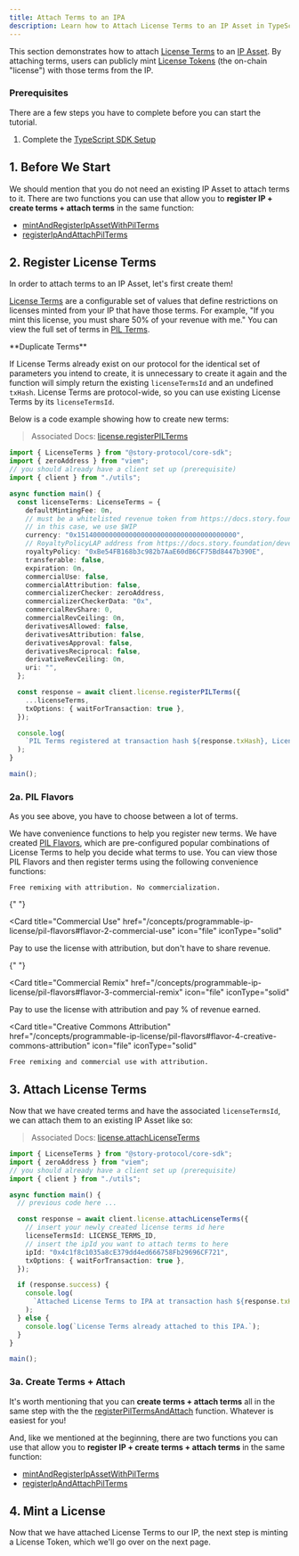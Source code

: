```yaml
---
title: Attach Terms to an IPA
description: Learn how to Attach License Terms to an IP Asset in TypeScript.
---
```


This section demonstrates how to attach [License Terms](/developers/license-terms) to an [IP Asset](/developers/ip-asset). By attaching terms, users can publicly mint [License Tokens](/developers/license-token) (the on-chain "license") with those terms from the IP.

### Prerequisites

There are a few steps you have to complete before you can start the tutorial.

1. Complete the [TypeScript SDK Setup](/developers/typescript-sdk/typescript-sdk-setup)

## 1. Before We Start

We should mention that you do not need an existing IP Asset to attach terms to it. There are two functions you can use that allow you to **register IP + create terms + attach terms** in the same function:

- [mintAndRegisterIpAssetWithPilTerms](/sdk-reference/ipasset#mintandregisteripassetwithpilterms)
- [registerIpAndAttachPilTerms](/sdk-reference/ipasset#registeripandattachpilterms)

## 2. Register License Terms

In order to attach terms to an IP Asset, let's first create them!

[License Terms](/developers/license-terms) are a configurable set of values that define restrictions on licenses minted from your IP that have those terms. For example, "If you mint this license, you must share 50% of your revenue with me." You can view the full set of terms in [PIL Terms](/developers/pil-terms).

<Note>
**Duplicate Terms**

If License Terms already exist on our protocol for the identical set of parameters you intend to create, it is unnecessary to create it again and the function will simply return the existing `licenseTermsId` and an undefined `txHash`. License Terms are protocol-wide, so you can use existing License Terms by its `licenseTermsId`.

</Note>

Below is a code example showing how to create new terms:

> Associated Docs: [license.registerPILTerms](/sdk-reference/license#registerpilterms)

```typescript main.ts
import { LicenseTerms } from "@story-protocol/core-sdk";
import { zeroAddress } from "viem";
// you should already have a client set up (prerequisite)
import { client } from "./utils";

async function main() {
  const licenseTerms: LicenseTerms = {
    defaultMintingFee: 0n,
    // must be a whitelisted revenue token from https://docs.story.foundation/developers/deployed-smart-contracts
    // in this case, we use $WIP
    currency: "0x1514000000000000000000000000000000000000",
    // RoyaltyPolicyLAP address from https://docs.story.foundation/developers/deployed-smart-contracts
    royaltyPolicy: "0xBe54FB168b3c982b7AaE60dB6CF75Bd8447b390E",
    transferable: false,
    expiration: 0n,
    commercialUse: false,
    commercialAttribution: false,
    commercializerChecker: zeroAddress,
    commercializerCheckerData: "0x",
    commercialRevShare: 0,
    commercialRevCeiling: 0n,
    derivativesAllowed: false,
    derivativesAttribution: false,
    derivativesApproval: false,
    derivativesReciprocal: false,
    derivativeRevCeiling: 0n,
    uri: "",
  };

  const response = await client.license.registerPILTerms({
    ...licenseTerms,
    txOptions: { waitForTransaction: true },
  });

  console.log(
    `PIL Terms registered at transaction hash ${response.txHash}, License Terms ID: ${response.licenseTermsId}`
  );
}

main();
```

### 2a. PIL Flavors

As you see above, you have to choose between a lot of terms.

We have convenience functions to help you register new terms. We have created [PIL Flavors](/developers/pil-flavors), which are pre-configured popular combinations of License Terms to help you decide what terms to use. You can view those PIL Flavors and then register terms using the following convenience functions:

<CardGroup cols={4}>
  <Card
    title="Non-Commercial Social Remixing"
    href="/concepts/programmable-ip-license/pil-flavors#flavor-1-non-commercial-social-remixing"
    icon="file"
    iconType="solid"
    
  >
    Free remixing with attribution. No commercialization.
  </Card>

{" "}

<Card
  title="Commercial Use"
  href="/concepts/programmable-ip-license/pil-flavors#flavor-2-commercial-use"
  icon="file"
  iconType="solid"
>
  Pay to use the license with attribution, but don't have to share revenue.
</Card>

{" "}

<Card
  title="Commercial Remix"
  href="/concepts/programmable-ip-license/pil-flavors#flavor-3-commercial-remix"
  icon="file"
  iconType="solid"
>
  Pay to use the license with attribution and pay % of revenue earned.
</Card>

  <Card
    title="Creative Commons Attribution"
    href="/concepts/programmable-ip-license/pil-flavors#flavor-4-creative-commons-attribution"
    icon="file"
    iconType="solid"
    
  >
    Free remixing and commercial use with attribution.
  </Card>
</CardGroup>

## 3. Attach License Terms

Now that we have created terms and have the associated `licenseTermsId`, we can attach them to an existing IP Asset like so:

> Associated Docs: [license.attachLicenseTerms](/sdk-reference/license#attachlicenseterms)

```typescript TypeScript
import { LicenseTerms } from "@story-protocol/core-sdk";
import { zeroAddress } from "viem";
// you should already have a client set up (prerequisite)
import { client } from "./utils";

async function main() {
  // previous code here ...

  const response = await client.license.attachLicenseTerms({
    // insert your newly created license terms id here
    licenseTermsId: LICENSE_TERMS_ID,
    // insert the ipId you want to attach terms to here
    ipId: "0x4c1f8c1035a8cE379dd4ed666758Fb29696CF721",
    txOptions: { waitForTransaction: true },
  });

  if (response.success) {
    console.log(
      `Attached License Terms to IPA at transaction hash ${response.txHash}.`
    );
  } else {
    console.log(`License Terms already attached to this IPA.`);
  }
}

main();
```

### 3a. Create Terms + Attach

It's worth mentioning that you can **create terms + attach terms** all in the same step with the the [registerPilTermsAndAttach](/sdk-reference/ipasset#registerpiltermsandattach) function. Whatever is easiest for you!

And, like we mentioned at the beginning, there are two functions you can use that allow you to **register IP + create terms + attach terms** in the same function:

- [mintAndRegisterIpAssetWithPilTerms](/sdk-reference/ipasset#mintandregisteripassetwithpilterms)
- [registerIpAndAttachPilTerms](/sdk-reference/ipasset#registeripandattachpilterms)

## 4. Mint a License

Now that we have attached License Terms to our IP, the next step is minting a License Token, which we'll go over on the next page.
